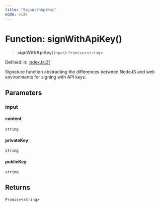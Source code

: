 ```yaml
---
title: "SignWithApiKey"
mode: wide
---
```

  
# Function: signWithApiKey()

> **signWithApiKey**(`input`): `Promise`\<`string`\>

Defined in: [index.ts:31](https://github.com/tkhq/sdk/blob/ee72856c3f450731d7501ab05001215768b71500/packages/api-key-stamper/src/index.ts#L31)

Signature function abstracting the differences between NodeJS and web environments for signing with API keys.

## Parameters

### input

#### content

`string`

#### privateKey

`string`

#### publicKey

`string`

## Returns

`Promise`\<`string`\>
